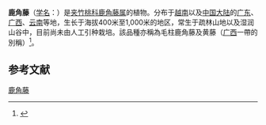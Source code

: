 {{Speciesbox
| name = 鹿角藤
| status = 
| status_system = 
| image = 
| genus = Chonemorpha
| species = eriostylis
| authority = Pitard in Lec.
}}

'''鹿角藤'''（[[学名|学名]]：{{lang|la|''Chonemorpha eriostylis''}}）是[[夹竹桃科|夹竹桃科]][[鹿角藤属|鹿角藤属]]的植物。分布于[[越南|越南]]以及[[中国大陆|中国大陆]]的[[广东|广东]]、[[广西|广西]]、[[云南|云南]]等地，生长于海拔400米至1,000米的地区，常生于疏林山地以及湿润山谷中，目前尚未由人工引种栽培。該品種亦稱為毛柱鹿角藤及黄藤（[[广西|广西]]一帶的別稱）<ref>{{cite web| url =http://www.bioinfo.cn/db05/KmzwSpecies.php?action=view&id=955| title =鹿角藤| work =《中国高等植物数据库全库》| publisher =中国科学院微生物研究所| author =昆明植物研究所| accessdate =2009-02-21| deadurl =yes| archiveurl =https://web.archive.org/web/20160305004835/http://www.bioinfo.cn/db05/KmzwSpecies.php?action=view&id=955| archivedate =2016-03-05}}</ref>。

== 参考文献 ==
{{reflist}}
{{Taxonbar|from=Q11175100}}

[[Category:鹿角藤属|鹿角藤]]


{{植物小作品}}